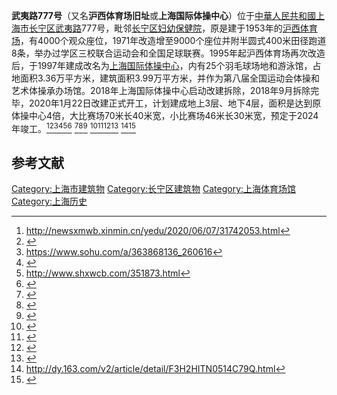 '''武夷路777号'''（又名'''沪西体育场旧址'''或'''上海国际体操中心'''）位于[[中華人民共和國|中華人民共和國]][[上海市|上海市]][[长宁区|长宁区]][[武夷路|武夷路]]777号，毗邻[[长宁区妇幼保健院|长宁区妇幼保健院]]，原是建于1953年的[[沪西体育场|沪西体育场]]，有4000个观众座位，1971年改造增至9000个座位并附半圆式400米田径跑道8条，举办过学区三校联合运动会和全国足球联赛。1995年起沪西体育场再次改造后，于1997年建成改名为[[上海国际体操中心|上海国际体操中心]]，内有25个羽毛球场地和游泳馆，占地面积3.36万平方米，建筑面积3.99万平方米，并作为第八届全国运动会体操和艺术体操承办场馆。2018年上海国际体操中心启动改建拆除，2018年9月拆除完毕，2020年1月22日改建正式开工，计划建成地上3层、地下4层，面积是达到原体操中心4倍，大比赛场70米长40米宽，小比赛场46米长30米宽，预定于2024年竣工。<ref>http://newsxmwb.xinmin.cn/yedu/2020/06/07/31742053.html</ref><ref>{{cite web|url=http://sh.eastday.com/m/20181009/u1a14286540.html|title=上海国际体操中心主体建筑已拆除 将以全新面貌重生|website=sh.eastday.com|access-date=2020-09-22|archive-date=2018-10-09|archive-url=https://web.archive.org/web/20181009041723/http://sh.eastday.com/m/20181009/u1a14286540.html|dead-url=no}}</ref><ref>https://www.sohu.com/a/363868136_260616</ref><ref>{{cite web|url=http://city.eastday.com/gk/20170821/u1a13209086.html|title=长宁五大历史风貌街区 你都去过了吗-区域频道-东方网|website=city.eastday.com}}{{Dead link}}</ref><ref>http://www.shxwcb.com/351873.html</ref><ref>{{cite web|url=http://www.why.com.cn/wx/article/2019/12/31/15777805081115493580.html|title=“老长宁”心中的“体育圣地”要升级了！看看是你想象中的样子吗？|website=www.why.com.cn}}</ref>
<ref>{{cite web|url=http://chs.meet-in-shanghai.net/travel-class/news-detail.php?id=19492|title=打造集多功能于一体的“运动夜明珠”，上海国际体操中心整体改造即将开工 -上海市文旅推广网-上海市文化和旅游局 提供专业文化和旅游及会展信息资讯|website=chs.meet-in-shanghai.net|access-date=2020-09-22|archive-date=2020-02-03|archive-url=https://web.archive.org/web/20200203150613/http://chs.meet-in-shanghai.net/travel-class/news-detail.php?id=19492|dead-url=no}}</ref><ref>{{cite web|url=http://www.shtong.gov.cn/node2/n189665/n189674/n141110/n141140/index.html|title=上海地方志--“明珠落玉盘”——上海国际体操中心|website=www.shtong.gov.cn|access-date=2020-09-22|archive-date=2018-10-25|archive-url=https://web.archive.org/web/20181025064149/http://www.shtong.gov.cn/node2/n189665/n189674/n141110/n141140/index.html|dead-url=no}}</ref><ref>{{cite web|url=https://www.51ldb.com/shsldb/ms/content/00924eeb8015c00166f06c92bf95ed90.html|title=劳动报-老长宁人心中的“锻炼圣地”又要更新换代啦！上海国际体操中心整体改造项目将开工建设|website=www.51ldb.com}}</ref>
<ref>{{cite web|url=https://tttrip.online.sh.cn/gb/content/2017-10/11/content_8641532_6.htm|title=上海热线旅游频道——见证沧桑变化的武夷路|website=tttrip.online.sh.cn}}</ref><ref>{{cite web|url=http://city.eastday.com/gk/20190225/u1ai12277798.html|title=长宁国际体操中心游泳馆恢复营业-区域频道-东方网|website=city.eastday.com}}</ref><ref>{{cite web|url=http://sh.sina.com.cn/news/m/2020-09-07/detail-iivhvpwy5275083.shtml|title=上海国际体操中心开工3个多月 项目最新航拍照一览|website=sh.sina.com.cn}}</ref><ref>{{cite web|url=http://www.shanghainews163.com/news/2020/03/31/14383.html|title=这颗“球”里有乾坤 “上海国际体操中心”详细规划图来啦 - 上海新闻网|website=www.shanghainews163.com}}</ref>
<ref>http://dy.163.com/v2/article/detail/F3H2HITN0514C79Q.html</ref><ref>{{cite web|url=http://www.thepaper.cn/newsDetail_forward_5626832|title=长宁区妇幼保健院已开始部分拆除，开工重建！_政务_澎湃新闻-The Paper|website=www.thepaper.cn}}</ref>

==参考文献==
{{reflist}}

[[Category:上海市建筑物|Category:上海市建筑物]]
[[Category:长宁区建筑物|Category:长宁区建筑物]]
[[Category:上海体育场馆|Category:上海体育场馆]]
[[Category:上海历史|Category:上海历史]]